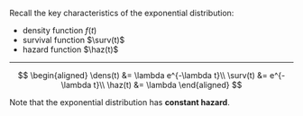 :::{#exr-review-exp-dist}
Recall the key characteristics of the exponential distribution:

- density function $f(t)$
- survival function $\surv(t)$
- hazard function $\haz(t)$

:::

---

:::{#sol-review-exp-dist}

$$
\begin{aligned}
\dens(t) &= \lambda e^{-\lambda t}\\
\surv(t) &= e^{-\lambda t}\\
\haz(t) &= \lambda
\end{aligned}
$$

::: notes
Note that the exponential distribution has **constant hazard**.
:::

:::
